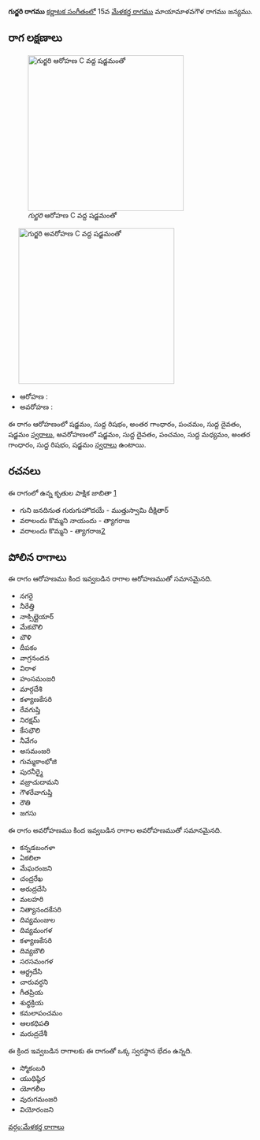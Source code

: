 {{Infobox ragam
	| name          	= గుర్జరి
	| synonym	    	= 
	| mela          	= 
	| chakra        	= 
	| janaka        	= 
	| type          	= ఔడవ-షడవ
	| arohanam      	= {{svaraC|S|R1|G3|P|D1|S'}} 
	| avarohanam    	= {{svaraC|S'|D1|P|M1|G3|R1|S}}
	| jeeva         	=
	| chhaya        	=
	| nyasa         	=
	| vishesha      	= 
	| equivalent  		= 
}}
{{కర్ణాటక సంగీత రాగాలు}}
'''గుర్జరి రాగము''' [[కర్ణాటక సంగీతం]]లో 15వ [[మేళకర్త రాగము]] మాయామాళవగౌళ రాగము జన్యము. 


==రాగ లక్షణాలు==
[[Image:gurjari_ar_kb2wiki.png|thumb|right|316px|''గుర్జరి'' ఆరోహణ C వద్ద షడ్జమంతో]]
	[[Image:gurjari_av_kb2wiki.png|thumb|right|316px|''గుర్జరి'' అవరోహణ C వద్ద షడ్జమంతో]]

* ఆరోహణ : {{svaraC|S|R1|G3|P|D1|S'}} 
* అవరోహణ : {{svaraC|S'|D1|P|M1|G3|R1|S}}

ఈ రాగం ఆరోహణంలో షడ్జమం, సుద్ద  రిషభం, అంతర గాంధారం, పంచమం, సుద్ద దైవతం, షడ్జమం [[స్వరాలు]], అవరోహణంలో షడ్జమం, సుద్ద దైవతం, పంచమం, సుద్ద మధ్యమం, అంతర గాంధారం, సుద్ద  రిషభం, షడ్జమం [[స్వరాలు]] ఉంటాయి.

==రచనలు==
ఈ రాగంలో ఉన్న కృతుల పాక్షిక జాబితా [https://github.com/ssrihari/ragavardhini/blob/master/ragas/kritis.psv]
* గుని జనదినుత గురుగుహొదయే - ముత్తుస్వామి దీక్షితార్
* వరాలందు కొమ్మని నాయందు - త్యాగరాజ
* వరాలందు కొమ్మని - త్యాగరాజ[http://www.karnatik.com/c2917.shtml]




==పోలిన రాగాలు==
ఈ రాగం ఆరోహణము కింద ఇవ్వబడిన రాగాల ఆరోహణముతో సమానమైనది.
* నగరై
* నీరేత్తి
* నాక్సిల్లైయార్
* మేకబౌలి
* బౌళి
* దీపకం
* వాగ్రనందన
* విరాళ
* హంసమంజరి
* మార్గదేశి
* కళ్యాణకేసరి
*  రేవగుప్తి
* నిరక్షమ్
* కేసభౌలి
* నీవేగం
* అసమంజరి
* గుమ్మకాంభోజి
* పురనీర్మై
*  వజ్రాచుదామని
* గౌళరేవాగుప్తి
* రౌతి
* జగసు

ఈ రాగం అవరోహణము కింద ఇవ్వబడిన రాగాల అవరోహణముతో సమానమైనది.
* కన్నడబంగళా
* ఏకలిలా
* మేఘరంజని
* చంద్రరేఖ
* అరుద్రదేసి
* మలహరి
* నిత్యానందకేసరి
* దివ్యమంజుల
* దివ్యమంగళ
* కళ్యాణకేసరి
* దివ్యబౌలి
* సరసమంగళ
* ఆర్ద్రదేసి
* చారువర్ధని
* గీతప్రియ
* శుధ్ధక్రియ
* కమలాపంచమం
* ఆలకధిపతి
* మరుద్రదేశీ

ఈ క్రింద ఇవ్వబడిన రాగాలకు ఈ రాగంతో ఒక్క స్వరస్థాన భేదం ఉన్నది.
* స్మోకంబరి
* యుధిష్ఠిర
* యోగలీల
* వురుగమంజరి
* వియోరంజని



[[వర్గం:మేళకర్త రాగాలు]]